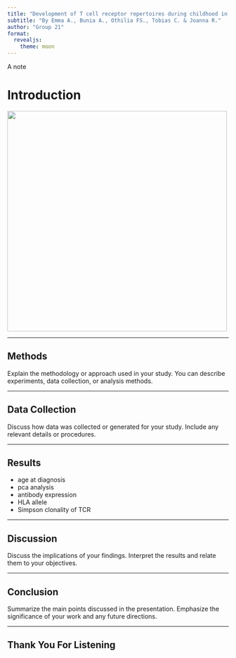 ```yaml
---
title: "Development of T cell receptor repertoires during childhood in health and disease"
subtitle: "By Emma A., Bunia A., Othilia FS., Tobias C. & Joanna R."
author: "Group 21"
format:
  revealjs: 
    theme: moon
---
```


::: {.callout-note}
A note
:::

# Introduction {.title background-image="background_picture.png" background-size="750px" background-position=left}

![](background_picture.png){width="500"}

------------------------------------------------------------------------

## Methods

Explain the methodology or approach used in your study. You can describe experiments, data collection, or analysis methods.

------------------------------------------------------------------------

## Data Collection

Discuss how data was collected or generated for your study. Include any relevant details or procedures.

------------------------------------------------------------------------

## Results

::: incremental
-   age at diagnosis
-   pca analysis
-   antibody expression
-   HLA allele
-   Simpson clonality of TCR
:::

------------------------------------------------------------------------

## Discussion

Discuss the implications of your findings. Interpret the results and relate them to your objectives.

------------------------------------------------------------------------

## Conclusion

Summarize the main points discussed in the presentation. Emphasize the significance of your work and any future directions.

------------------------------------------------------------------------

## Thank You For Listening
